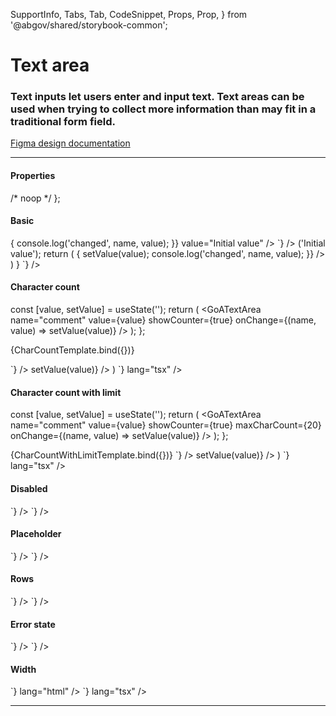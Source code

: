   SupportInfo,
  Tabs,
  Tab,
  CodeSnippet,
  Props,
  Prop,
} from '@abgov/shared/storybook-common';

<Meta title="Components/Text area" component={GoATextArea} />

# Text area

### Text inputs let users enter and input text. Text areas can be used when trying to collect more information than may fit in a traditional form field.

[Figma design documentation](https://www.figma.com/file/3pb2IK8s2QUqWieH79KdN7/%E2%9D%96-Components-%7C-DDI?node-id=9897%3A387914)

---

#### Properties

<Props>
  <Prop name="name" type="string" required="true" description="Name of input value that is received in the _change event" />
  <Prop name="value" type="string" description="Bound to value" />
  <Prop name="placeholder" type="string" description="Helper text displayed when no value is set" />
  <Prop name="rows" type="number" defaultValue="3" description="Row count" />
  <Prop name="width" type="string" defaultValue="60ch" description="Width of textarea" />
  <Prop name="error" type="boolean" defaultValue="false" description="When `true` component have a red border" />
  <Prop name="showcounter" type="boolean" defaultValue="false" description="Show/hide the character counter" />
  <Prop name="maxcharcount" type="number" description="Max character count" />
  <Prop name="arialabel" type="string" description="Defines how the text will be translated for the screen reader. If not specified it will fall back to the name" />
  <Prop name="_change" type="CustomEvent<{detail: { name: string, value: string }}>" description="Event triggered on each input value change" />
</Props>

  /* noop */
};

#### Basic

<Story name="Basic">
  <GoATextArea
    name="comment"
    onChange={(name, value) => {
      console.log('changed', name, value);
    }}
    value="Initial value"
  />
</Story>

<Tabs>
  <Tab label="Web Component" hidden={true}>
    <CodeSnippet
      lang="html"
      code={`
      <goa-textarea id="comment" name="comment" value="Initial value" />
    `}
    />
    <CodeSnippet
      lang="js"
      code={`
      var textarea = document.getElementById('comment');
      textarea.addEventListener('_change', function(e) {
        console.log('changed', e.detail.name, e.detail.value);
      });
    `}
    />
  </Tab>
  <Tab label="Angular">
    <CodeSnippet
      lang="html"
      code={`
      <goa-textarea name="comment" (_change)="onChange($event)" value="Initial value"></goa-textarea>
    `}
    />
    <CodeSnippet
      lang="ts"
      code={`
      export class SomeComponent {
        onChange(e: any) {
          console.log('changed', e.detail.name, e.detail.value);
        }
      }
    `}
    />
  </Tab>
  <Tab label="React">
    <CodeSnippet
      lang="tsx"
      code={`
        const [value, setValue] = useState<string>('Initial value');
        return (
          <GoATextArea
            value={value}
            name="comment"
            onChange={(name, value) => {
              setValue(value);
              console.log('changed', name, value);
            }}
          />
        )
      }
    `}
    />
  </Tab>
</Tabs>

#### Character count

  const [value, setValue] = useState('');
  return (
    <GoATextArea
      name="comment"
      value={value}
      showCounter={true}
      onChange={(name, value) => setValue(value)}
    />
  );
};

<Story name="Character count">{CharCountTemplate.bind({})}</Story>

<Tabs>
  <Tab label="Web Component" hidden={true}>
    <CodeSnippet
      code={`<goa-textarea name="firstname" showcounter="true" />`}
      lang="html"
    />
  </Tab>
  <Tab label="Angular">
    <CodeSnippet
      lang="html"
      code={`
      <goa-textarea name="comment" showcounter="true" (_change)="onChange($event)" [value]="val"></goa-textarea>
    `}
    />
    <CodeSnippet
      lang="ts"
      code={`
      export class SomeComponent {
        val = "";
        onChange(e: any) {
          val = e.detail.value;
          console.log('changed', e.detail.name, e.detail.value);
        }
      }
    `}
    />
  </Tab>
  <Tab label="React">
    <CodeSnippet
      code={`
      const [value, setValue] = useState('');
      return (
        <GoATextArea
          name="firstname"
          value={value}
          showCounter={true}
          onChange={(name, value) => setValue(value)}
        />
      )
    `}
      lang="tsx"
    />
  </Tab>
</Tabs>

#### Character count with limit

  const [value, setValue] = useState('');
  return (
    <GoATextArea
      name="comment"
      value={value}
      showCounter={true}
      maxCharCount={20}
      onChange={(name, value) => setValue(value)}
    />
  );
};

<Story name="Character count with limit">
  {CharCountWithLimitTemplate.bind({})}
</Story>

<Tabs>
  <Tab label="Web Component" hidden={true}>
    <CodeSnippet
      code={`<goa-textarea name="firstname" showcounter="true" maxcharcount="20" />`}
      lang="html"
    />
  </Tab>
  <Tab label="Angular">
    <CodeSnippet
      lang="html"
      code={`
      <goa-textarea name="comment" showcounter="true" maxcharcount="20" (_change)="onChange($event)" [value]="val"></goa-textarea>
    `}
    />
    <CodeSnippet
      lang="ts"
      code={`
      export class SomeComponent {
        val = "";
        onChange(e: any) {
          val = e.detail.value;
          console.log('changed', e.detail.name, e.detail.value);
        }
      }
    `}
    />
  </Tab>
  <Tab label="React">
    <CodeSnippet
      code={`
      const [value, setValue] = useState('');
      return (
        <GoATextArea
          name="firstname"
          value={value}
          showCounter={true}
          maxCharCount={20}
          onChange={(name, value) => setValue(value)}
        />
      )
    `}
      lang="tsx"
    />
  </Tab>
</Tabs>

#### Disabled

<Story name="Disabled">
  <GoATextArea name="comment" disabled={true} onChange={noop} />
</Story>

<Tabs>
  <Tab label="Web Component" hidden={true}>
    <CodeSnippet
      lang="html"
      code={`
      <goa-textarea name="comment" disabled />
    `}
    />
  </Tab>
  <Tab label="Angular">
    <CodeSnippet
      lang="html"
      code={`
      <goa-textarea name="comment" disabled ></goa-textarea>
    `}
    />
  </Tab>
  <Tab label="React">
    <CodeSnippet
      lang="tsx"
      code={`
      <GoATextArea name="comment" disabled={true} />
    `}
    />
  </Tab>
</Tabs>

#### Placeholder

<Story name="Placeholder">
  <GoATextArea
    name="comment"
    placeholder="Tell us what you think.."
    onChange={noop}
  />
</Story>

<Tabs>
  <Tab label="Web Component" hidden={true}>
    <CodeSnippet
      lang="html"
      code={`
      <goa-textarea placeholder="Tell us what you think.." name="comment" />
    `}
    />
  </Tab>
  <Tab label="Angular">
    <CodeSnippet
      lang="html"
      code={`
      <goa-textarea placeholder="Tell us what you think.." name="comment" ></goa-textarea>
    `}
    />
  </Tab>
  <Tab label="React">
    <CodeSnippet
      lang="tsx"
      code={`
      <GoATextArea placeholder="Tell us what you think.." name="comment" onChange={noop}  />
    `}
    />
  </Tab>
</Tabs>

#### Rows

<Story name="Rows">
  <GoATextArea name="comment" rows={4} onChange={noop} />
</Story>

<Tabs>
  <Tab label="Web Component" hidden={true}>
    <CodeSnippet
      lang="html"
      code={`
      <goa-textarea rows="4" name="comment" />
    `}
    />
  </Tab>
  <Tab label="Angular">
    <CodeSnippet
      lang="html"
      code={`
      <goa-textarea rows="4" name="comment" ></goa-textarea>
    `}
    />
  </Tab>
  <Tab label="React">
    <CodeSnippet
      lang="tsx"
      code={`
      <GoATextArea rows={4} name="comment" onChange={noop}  />
    `}
    />
  </Tab>
</Tabs>

#### Error state

<Story name="Error State">
  <GoATextArea name="comment" error={true} onChange={noop} />
</Story>

<Tabs>
  <Tab label="Web Component" hidden={true}>
    <CodeSnippet
      lang="html"
      code={`
      <goa-textarea error name="comment" />
    `}
    />
  </Tab>
  <Tab label="Angular">
    <CodeSnippet
      lang="html"
      code={`
      <goa-textarea error name="comment" ></goa-textarea>
    `}
    />
  </Tab>
  <Tab label="React">
    <CodeSnippet
      lang="tsx"
      code={`
      <GoATextArea error={true} name="comment" />
    `}
    />
  </Tab>
</Tabs>

#### Width

<Story name="Width">
  <GoATextArea
    name="comment"
    width="100%"
    onChange={noop}
    placeholder="Can units of %, ch, px, etc"
  />
</Story>

<Tabs>
  <Tab label="Web Component" hidden={true}>
    <CodeSnippet
      code={`<goa-textarea name="firstname" width="100%" />`}
      lang="html"
    />
  </Tab>
  <Tab label="Angular">
    <CodeSnippet
      code={`<goa-textarea name="firstname" width="100%"></goa-input>`}
      lang="html"
    />
  </Tab>
  <Tab label="React">
    <CodeSnippet
      code={`return <GoATextArea name="comment" width="100%" onChange={noop} /> `}
      lang="tsx"
    />
  </Tab>
</Tabs>

---

<SupportInfo />

